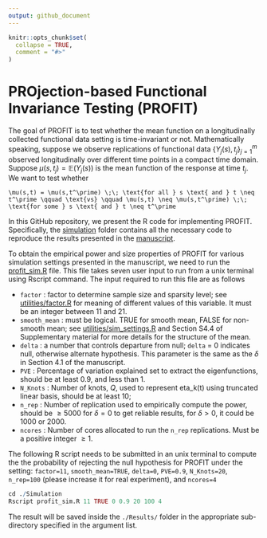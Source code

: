 ```yaml
---
output: github_document
---
```


<!-- README.md is generated from README.Rmd. Please edit that file -->

```r
knitr::opts_chunk$set(
  collapse = TRUE,
  comment = "#>"
)
```

# PROjection-based Functional Invariance Testing (PROFIT)

<!-- badges: start -->
<!-- badges: end -->

The goal of PROFIT is to test whether the mean function on a longitudinally collected functional data setting is time-invariant or not. Mathematically speaking, suppose we observe replications of functional data $\{Y_j(s), t_{j}\}_{j=1}^m$ observed longitudinally over different time points in a compact time domain. Suppose $\mu(s,t_j) = \mathbb{E}(Y_j(s))$ is the mean function of the response at time $t_j$. We want to test whether 
```math
\mu(s,t) = \mu(s,t^\prime) \;\; \text{for all } s \text{ and } t \neq t^\prime \qquad \text{vs} \qquad \mu(s,t) \neq \mu(s,t^\prime) \;\; \text{for some } s \text{ and } t \neq t^\prime
```

In this GitHub repository, we present the R code for implementing PROFIT. Specifically, the [simulation](https://github.com/SalilKoner/PROFIT/tree/main/Simulation) folder contains all the necessary code to reproduce the results presented in the  [manuscript](https://arxiv.org/abs/2104.11355). 

To obtain the empirical power and size properties of PROFIT for various simulation settings presented in the manuscript, we need to run the [profit_sim.R](https://github.com/SalilKoner/PROFIT/blob/main/Simulation/profit_sim.R) file. This file takes seven user input to run from a unix terminal using Rscript command. The input required to run this file are as follows

* `factor` : factor to determine sample size and sparsity level; see [utilities/factor.R](https://github.com/SalilKoner/PROFIT/blob/main/Simulation/utilities/factor.R) for meaning of different values of this variable. It must be an integer between 11 and 21.
* `smooth_mean` : must be logical. TRUE for smooth mean, FALSE for non-smooth mean; see [utilities/sim_settings.R](https://github.com/SalilKoner/PROFIT/blob/main/Simulation/utilities/sim_settings.R) and Section S4.4 of Supplementary material for more details for the structure of the mean.
* `delta` : a number that controls departure from null; `delta` = 0 indicates null, otherwise alternate hypothesis. This parameter is the same as the $\delta$ in Section 4.1 of the manuscript. 
* `PVE` : Percentage of variation explained set to extract the eigenfunctions, should be at least 0.9, and less than 1.
* `N_Knots` : Number of knots, $Q$, used to represent eta_k(t) using truncated linear basis, should be at least 10;
* `n_rep` : Number of replication used to empirically compute the power, should be $\geq 5000$ for $\delta=0$ to get reliable results, for $\delta > 0$, it could be $1000$ or $2000$. 
* `ncores` : Number of cores allocated to run the `n_rep` replications. Must be a positive integer $\geq 1$.

The following R script needs to be submitted in an unix terminal to compute the the probability of rejecting the null hypothesis for PROFIT under the setting: `factor=11`, `smooth_mean=TRUE`, `delta=0`, `PVE=0.9`, `N_Knots=20`, `n_rep=100` (please increase it for real experiment), and `ncores=4`
```r
cd ./Simulation
Rscript profit_sim.R 11 TRUE 0 0.9 20 100 4
```

The result will be saved inside the `./Results/` folder in the appropriate sub-directory specified in the argument list. 


